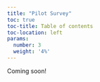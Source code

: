 ```yaml
---
title: "Pilot Survey"
toc: true
toc-title: Table of contents
toc-location: left
params:
  number: 3
  weight: '4%'
---
```


Coming soon!